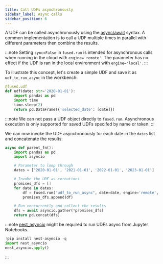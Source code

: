 ```yaml
---
title: Call UDFs asynchronously
sidebar_label: Async calls
sidebar_position: 6
---
```




A UDF can be called asynchronously using the [async/await](https://docs.python.org/3/library/asyncio.html) syntax. A common implementation is to call a UDF multiple times in parallel with different parameters then combine the results.

:::note
    Setting `sync=False` in `fused.run` is intended for asynchronous calls when running in the cloud with `engine='remote'`. The parameter has no effect if the UDF is ran in the local environment with `engine='local'`.
:::

To illustrate this concept, let's create a simple UDF and save it as `udf_to_run_async` in the workbench:

```python showLineNumbers
@fused.udf
def udf(date: str='2020-01-01'):
    import pandas as pd
    import time
    time.sleep(2)
    return pd.DataFrame({'selected_date': [date]})
```
:::note
    We can not pass a UDF object directly to `fused.run`. Asynchronous execution is only supported for saved UDFs specifed by name or token.
:::

We can now invoke the UDF asynchronously for each date in the `dates` list and concatenate the results:

```python showLineNumbers
async def parent_fn():
    import pandas as pd
    import asyncio

    # Parameter to loop through
    dates = ['2020-01-01', '2021-01-01', '2022-01-01', '2023-01-01']

    # Invoke the UDF as coroutines
    promises_dfs = []
    for date in dates:
        df = fused.run("udf_to_run_async", date=date, engine='remote', sync=False)
        promises_dfs.append(df)

    # Run concurrently and collect the results
    dfs = await asyncio.gather(*promises_dfs)
    return pd.concat(dfs)
```



:::note
[nest_asyncio](https://pypi.org/project/nest-asyncio/) might be required to run UDFs async from Jupyter Notebooks.
```python showLineNumbers
!pip install nest-asyncio -q
import nest_asyncio
nest_asyncio.apply()
```
:::

